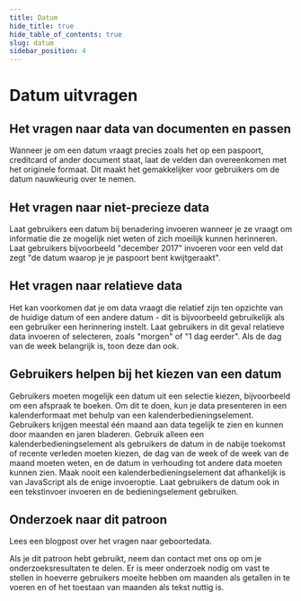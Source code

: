 ```yaml
---
title: Datum
hide_title: true
hide_table_of_contents: true
slug: datum
sidebar_position: 4
---
```



# Datum uitvragen

<ComponentExample>
  <DateInputField />
</ComponentExample>

## Het vragen naar data van documenten en passen

Wanneer je om een datum vraagt precies zoals het op een paspoort, creditcard of ander document staat, laat de velden dan
overeenkomen met het originele formaat. Dit maakt het gemakkelijker voor gebruikers om de datum nauwkeurig over te nemen.

## Het vragen naar niet-precieze data

Laat gebruikers een datum bij benadering invoeren wanneer je ze vraagt om informatie die ze mogelijk niet weten of zich moeilijk
kunnen herinneren. Laat gebruikers bijvoorbeeld "december 2017" invoeren voor een veld dat zegt "de datum waarop je je paspoort
bent kwijtgeraakt".

## Het vragen naar relatieve data

Het kan voorkomen dat je om data vraagt die relatief zijn ten opzichte van de huidige datum of een andere datum - dit is
bijvoorbeeld gebruikelijk als een gebruiker een herinnering instelt. Laat gebruikers in dit geval relatieve data invoeren
of selecteren, zoals "morgen" of "1 dag eerder". Als de dag van de week belangrijk is, toon deze dan ook.

## Gebruikers helpen bij het kiezen van een datum

Gebruikers moeten mogelijk een datum uit een selectie kiezen, bijvoorbeeld om een afspraak te boeken. Om dit te doen, kun
je data presenteren in een kalenderformaat met behulp van een kalenderbedieningselement. Gebruikers krijgen meestal één maand
aan data tegelijk te zien en kunnen door maanden en jaren bladeren. Gebruik alleen een kalenderbedieningselement als gebruikers
de datum in de nabije toekomst of recente verleden moeten kiezen, de dag van de week of de week van de maand moeten weten,
en de datum in verhouding tot andere data moeten kunnen zien. Maak nooit een kalenderbedieningselement dat afhankelijk is
van JavaScript als de enige invoeroptie. Laat gebruikers de datum ook in een tekstinvoer invoeren en de bedieningselement
gebruiken.

## Onderzoek naar dit patroon

<Link href="https://designnotes.blog.gov.uk/2013/12/05/asking-for-a-date-of-birth/">
  Lees een blogpost over het vragen naar geboortedata.
</Link>

Als je dit patroon hebt gebruikt, neem dan contact met ons op om je onderzoeksresultaten te delen. Er is meer onderzoek nodig om vast te stellen in hoeverre gebruikers moeite hebben om maanden als getallen in te voeren en of het toestaan van maanden als tekst nuttig is.
